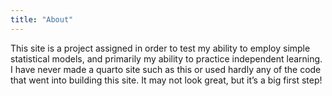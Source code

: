 ```yaml
---
title: "About"
---
```


This site is a project assigned in order to test my ability to employ simple statistical models, and primarily my ability to practice independent learning. I have never made a quarto site such as this or used hardly any of the code that went into building this site. It may not look great, but it's a big first step!

